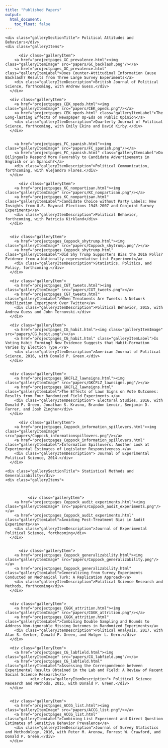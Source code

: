 ```yaml
---
title: "Published Papers"
output:
  html_document:
    toc_float: false
---
```


<!--html_preserve-->

<div class="band full">
  <div class="bandContent gallerySection">
    <div class="gallerySectionTitle"> Political Attitudes and Behaviors</div>
    <div class="galleryItems">
    
          <div class="galleryItem">
        <a href="projectpages_GC_prevalence.html"><img class="galleryItemImage" src="papers/GC_backlash.png"/></a>
        <a href="projectpages_GC_prevalence.html" class="galleryItemLabel">Does Counter-Attitudinal Information Cause Backlash? Results from Three Large Survey Experiments</a>
        <div class="galleryItemDescription">British Journal of Political Science, forthcoming, with Andrew Guess.</div>
      </div>   
    
      <div class="galleryItem">
        <a href="projectpages_CEK_opeds.html"><img class="galleryItemImage" src="papers/CEK_opeds.png"/></a>
        <a href="projectpages_CEK_opeds.html" class="galleryItemLabel">The Long-lasting Effects of Newspaper Op-Eds on Public Opinion</a>
        <div class="galleryItemDescription">Quarterly Journal of Political Science, forthcoming, with Emily Ekins and David Kirby.</div>
      </div>
      
<div class="galleryItem">
        <a href="projectpages_FC_spanish.html"><img class="galleryItemImage" src="papers/FC_spanish.png"/></a>
        <a href="projectpages_FC_spanish.html" class="galleryItemLabel">Do Bilinguals Respond More Favorably to Candidate Advertisements in English or in Spanish?</a>
        <div class="galleryItemDescription">Political Communication, forthcoming, with Alejandro Flores.</div>
      </div>   
    
          <div class="galleryItem">
        <a href="projectpages_KC_nonpartisan.html"><img class="galleryItemImage" src="papers/KC_nonpartisan.png"/></a>
        <a href="projectpages_KC_nonpartisan.html" class="galleryItemLabel">Candidate Choice without Party Labels: New Insights from U.S. Mayoral Elections 1945-2007 and Conjoint Survey Experiments</a>
        <div class="galleryItemDescription">Political Behavior, forthcoming, with Patricia Kirkland</div>
      </div>  
      
            
      <div class="galleryItem">
        <a href="projectpages_Coppock_shytrump.html"><img class="galleryItemImage" src="papers/Coppock_shytrump.png"/></a>
        <a href="projectpages_Coppock_shytrump.html" class="galleryItemLabel">Did Shy Trump Supporters Bias the 2016 Polls? Evidence from a Nationally-representative List Experiment</a>
        <div class="galleryItemDescription">Statistics, Politics, and Policy, forthcoming.</div>
      </div>
    
      <div class="galleryItem">
        <a href="projectpages_CGT_tweets.html"><img class="galleryItemImage" src="papers/CGT_tweets.png"></a>
        <a href="projectpages_CGT_tweets.html" class="galleryItemLabel">When Treatments Are Tweets: A Network Mobilization Experiment Over Twitter</a>
        <div class="galleryItemDescription">Political Behavior, 2015, with Andrew Guess and John Ternovski.</div>
      </div>
      
      <div class="galleryItem">
        <a href="projectpages_CG_habit.html"><img class="galleryItemImage" src="papers/CG_habit.png"/></a>
        <a href="projectpages_CG_habit.html" class="galleryItemLabel">Is Voting Habit Forming? New Evidence Suggests that Habit-Formation Varies by Election Type.</a>
        <div class="galleryItemDescription">American Journal of Political Science, 2016, with Donald P. Green.</div>
      </div>
      

      <div class="galleryItem">
        <a href="projectpages_GKCFLZ_lawnsigns.html"><img class="galleryItemImage" src="papers/GKCFLZ_lawnsigns.png"/></a>
        <a href="projectpages_GKCFLZ_lawnsigns.html" class="galleryItemLabel">The Effects of Lawn Signs on Vote Outcomes: Results from Four Randomized Field Experiments.</a>
        <div class="galleryItemDescription"> Electoral Studies, 2016, with Donald P. Green, Jonathan S. Krasno, Brandon Lenoir, Benjamin D. Farrer, and Josh Zingher</div>
      </div>
    
          <div class="galleryItem">
        <a href="projectpages_Coppock_information_spillovers.html"><img class="galleryItemImage" src="papers/Coppock_informationspillovers.png"/></a>
        <a href="projectpages_Coppock_information_spillovers.html" class="galleryItemLabel">Information Spillovers: Another Look at Experimental Estimates of Legislator Responsiveness.</a>
        <div class="galleryItemDescription"> Journal of Experimental Political Science, 2014.</div>
      </div>
    
    
    
    
  </div>


</div>


<div class="bandContent gallerySection">
    <div class="gallerySectionTitle"> Statistical Methods and Generalizability</div>
    <div class="galleryItems">
    
    
    
              <div class="galleryItem">
        <a href="projectpages_Coppock_audit_experiments.html"><img class="galleryItemImage" src="papers/Coppock_audit_experiments.png"/></a>
        <a href="projectpages_Coppock_audit_experiments.html" class="galleryItemLabel">Avoiding Post-Treatment Bias in Audit Experiments</a>
        <div class="galleryItemDescription">Journal of Experimental Political Science, forthcoming</div>
      </div>      
    
    
          <div class="galleryItem">
        <a href="projectpages_Coppock_generalizability.html"><img class="galleryItemImage" src="papers/Coppock_generalizability.png"/></a>
        <a href="projectpages_Coppock_generalizability.html" class="galleryItemLabel">Generalizing from Survey Experiments Conducted on Mechanical Turk: A Replication Approach</a>
        <div class="galleryItemDescription">Political Science Research and Methods, forthcoming</div>
      </div>      

    
      <div class="galleryItem">
        <a href="projectpages_CGGK_attrition.html"><img class="galleryItemImage" src="papers/CGGK_attrition.png"/></a>
        <a href="projectpages_CGGK_attrition.html" class="galleryItemLabel">Combining Double Sampling and Bounds to Address Non-ignorable Missing Outcomes in Randomized Experiments</a>
        <div class="galleryItemDescription">Political Analysis, 2017, with Alan S. Gerber, Donald P. Green, and Holger L. Kern.</div>
      </div>
      
      <div class="galleryItem">
        <a href="projectpages_CG_labfield.html"><img class="galleryItemImage" src="papers/CG_labfield.png"/></a>
        <a href="projectpages_CG_labfield.html" class="galleryItemLabel">Assessing the Correspondence between Experimental Results Obtained in the Lab and Field: A Review of Recent Social Science Research</a>
               <div class="galleryItemDescription"> Political Science Research and Methods, 2015, with Donald P. Green.</div>
      </div>
      

      <div class="galleryItem">
        <a href="projectpages_ACCG_list.html"><img class="galleryItemImage" src="papers/ACCG_list.png"/></a>
        <a href="projectpages_ACCG_list.html" class="galleryItemLabel">Combining List Experiment and Direct Question Estimates of Sensitive Behavior Prevalence</a>
        <div class="galleryItemDescription">Journal of Survey Statistics and Methodology, 2016, with Peter M. Aronow, Forrest W. Crawford, and Donald P. Green.</div>
      </div>
    
    
    
  </div>


</div>

<!--/html_preserve-->
